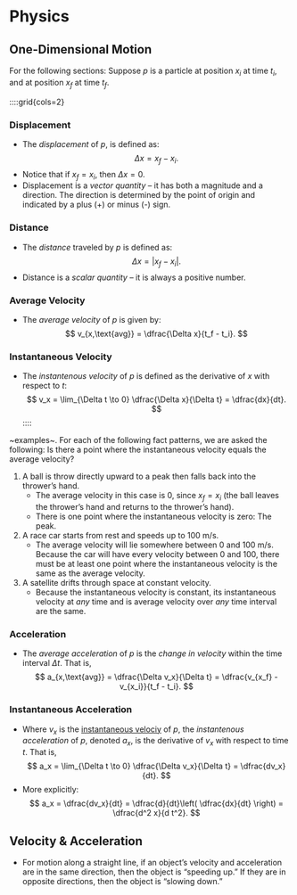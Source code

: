 # Physics

## One-Dimensional Motion
For the following sections: Suppose ${p}$ is a particle at position ${x_i}$ at time ${t_i,}$ and at position ${x_f}$ at time ${t_f.}$

::::grid{cols=2}

### Displacement
- The _displacement_ of ${p,}$ is defined as:
$$
	\Delta x = x_f - x_i.
$$
- Notice that if ${x_f = x_i,}$ then ${\Delta x = 0.}$
- Displacement is a _vector quantity_ – it has both a magnitude and a direction. The direction is determined by the point of origin and indicated by a plus (+) or minus (-) sign.

### Distance
- The _distance_ traveled by ${p}$ is defined as:
$$
	\Delta x = |x_f - x_i|.
$$
- Distance is a _scalar quantity_ – it is always a positive number.

### Average Velocity
- The _average velocity_ of ${p}$ is given by:
$$
	v_{x,\text{avg}} = \dfrac{\Delta x}{t_f - t_i}.
$$

### Instantaneous Velocity
- The _instantenous velocity_ of ${p}$ is defined as the derivative of ${x}$ with respect to ${t:}$
	$$
		v_x = \lim_{\Delta t \to 0} \dfrac{\Delta x}{\Delta t} = \dfrac{dx}{dt}.
	$$
::::

~examples~. For each of the following fact patterns, we are asked the following: Is there a point where the instantaneous velocity equals the average velocity?
1. A ball is throw directly upward to a peak then falls back into the thrower’s hand.
	- The average velocity in this case is ${0,}$ since ${x_f = x_i}$ (the ball leaves the thrower’s hand and returns to the thrower’s hand).
	- There is one point where the instantaneous velocity is zero: The peak.
2. A race car starts from rest and speeds up to ${100 ~ \text{m/s}.}$
	- The average velocity will lie somewhere between ${0}$ and ${100 ~ \text{m/s}.}$ Because the car will have every velocity between ${0}$ and ${100,}$ there must be at least one point where the instantaneous velocity is the same as the average velocity.
3. A satellite drifts through space at constant velocity.
	- Because the instantaneous velocity is constant, its instantaneous velocity at _any_ time and is average velocity over _any_ time interval are the same.



### Acceleration
- The _average acceleration_ of ${p}$ is the _change in velocity_ within the time interval ${\Delta t.}$ That is,
	$$
		a_{x,\text{avg}} = \dfrac{\Delta v_x}{\Delta t} = \dfrac{v_{x_f} - v_{x_i}}{t_f - t_i}.
	$$

### Instantaneous Acceleration
- Where ${v_x}$ is the [instantaneous velociy](#instantaneous-velocity) of ${p,}$ the _instantenous acceleration_ of ${p,}$ denoted ${a_x,}$ is the derivative of ${v_x}$ with respect to time ${t.}$ That is,
	$$
		a_x = \lim_{\Delta t \to 0} \dfrac{\Delta v_x}{\Delta t} = \dfrac{dv_x}{dt}.
	$$
- More explicitly:
	$$
		a_x = \dfrac{dv_x}{dt} = \dfrac{d}{dt}\left( \dfrac{dx}{dt} \right) = \dfrac{d^2 x}{d t^2}.
	$$

## Velocity & Acceleration
- For motion along a straight line, if an object’s velocity and acceleration are in the same direction, then the object is “speeding up.” If they are in opposite directions, then the object is “slowing down.”